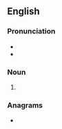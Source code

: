 {{also|Prows}}
==English==

===Pronunciation===
* {{IPA|en|/pɹaʊz/}}
* {{rhymes|en|aʊz|s=1}}

===Noun===
{{head|en|noun form}}

# {{plural of|en|prow}}

===Anagrams===
* {{anagrams|en|a=oprsw|Sprow|pow'rs|wrops}}